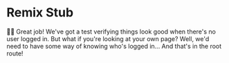 # Remix Stub

👨‍💼 Great job! We've got a test verifying things look good when there's no user
logged in. But what if you're looking at your own page? Well, we'd need to have
some way of knowing who's logged in... And that's in the root route!

